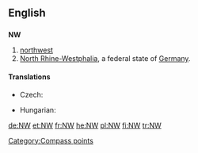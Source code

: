 {{also|nW}}
==English==

==={{abbreviation}}===
'''NW'''

# [[northwest]]
# [[North Rhine-Westphalia]], a federal state of [[Germany]].

====Translations====
{{trans-top|northwest}}
* Czech: {{t-|cs|SZ}}
{{trans-mid}}
* Hungarian: {{t+|hu|ÉNy}}
{{trans-bottom}}

{{trans-top|North Rhine-Westphalia}}
{{trans-mid}}
{{trans-bottom}}

[[Category:Compass points]]

[[de:NW]]
[[et:NW]]
[[fr:NW]]
[[he:NW]]
[[pl:NW]]
[[fi:NW]]
[[tr:NW]]